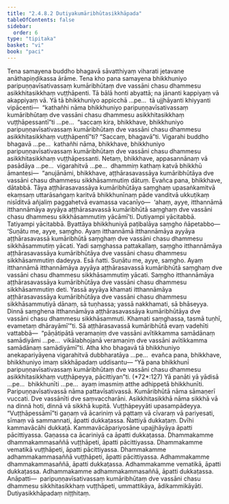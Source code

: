 ```yaml
---
title: "2.4.8.2 Dutiyakumāribhūtasikkhāpada"
tableOfContents: false
sidebar:
  order: 6
type: "tipitaka"
basket: "vi"
book: "paci"
---
```



<DynamicBreadcrumb />

<Division number="1124" book="paci" bookNo="2" page="434">

<Paragraph number="3301" book="paci">
Tena samayena buddho bhagavā sāvatthiyaṃ viharati jetavane anāthapiṇḍikassa ārāme. Tena kho pana samayena bhikkhuniyo paripuṇṇavīsativassaṃ kumāribhūtaṃ dve vassāni chasu dhammesu asikkhitasikkhaṃ vuṭṭhāpenti. Tā bālā honti abyattā; na jānanti kappiyaṃ vā akappiyaṃ vā.
</Paragraph>

<Paragraph number="3302" book="paci">
Yā tā bhikkhuniyo appicchā …pe…  tā ujjhāyanti khiyyanti vipācenti—  “kathañhi nāma bhikkhuniyo paripuṇṇavīsativassaṃ kumāribhūtaṃ dve vassāni chasu dhammesu asikkhitasikkhaṃ vuṭṭhāpessantī”ti …pe…  “saccaṃ kira, bhikkhave, bhikkhuniyo paripuṇṇavīsativassaṃ kumāribhūtaṃ dve vassāni chasu dhammesu asikkhitasikkhaṃ vuṭṭhāpentī”ti? “Saccaṃ, bhagavā”ti. Vigarahi buddho bhagavā …pe…  kathañhi nāma, bhikkhave, bhikkhuniyo paripuṇṇavīsativassaṃ kumāribhūtaṃ dve vassāni chasu dhammesu asikkhitasikkhaṃ vuṭṭhāpessanti. Netaṃ, bhikkhave, appasannānaṃ vā pasādāya …pe…  vigarahitvā …pe…  dhammiṃ kathaṃ katvā bhikkhū āmantesi—  “anujānāmi, bhikkhave, aṭṭhārasavassāya kumāribhūtāya dve vassāni chasu dhammesu sikkhāsammutiṃ dātuṃ. Evañca pana, bhikkhave, dātabbā. Tāya aṭṭhārasavassāya kumāribhūtāya saṃghaṃ upasaṅkamitvā ekaṃsaṃ uttarāsaṅgaṃ karitvā bhikkhunīnaṃ pāde vanditvā ukkuṭikaṃ nisīditvā añjaliṃ paggahetvā evamassa vacanīyo—  ‘ahaṃ, ayye, itthannāmā itthannāmāya ayyāya aṭṭhārasavassā kumāribhūtā saṃghaṃ dve vassāni chasu dhammesu sikkhāsammutiṃ yācāmī’ti. Dutiyampi yācitabbā. Tatiyampi yācitabbā. Byattāya bhikkhuniyā paṭibalāya saṃgho ñāpetabbo—
</Paragraph>

</Division>
<Division number="1125" book="paci" bookNo="2" page="435">

<Paragraph number="3303" book="paci">
‘Suṇātu me, ayye, saṃgho. Ayaṃ itthannāmā itthannāmāya ayyāya aṭṭhārasavassā kumāribhūtā saṃghaṃ dve vassāni chasu dhammesu sikkhāsammutiṃ yācati. Yadi saṃghassa pattakallaṃ, saṃgho itthannāmāya aṭṭhārasavassāya kumāribhūtāya dve vassāni chasu dhammesu sikkhāsammutiṃ dadeyya. Esā ñatti.
</Paragraph>

<Paragraph number="3304" book="paci">
Suṇātu me, ayye, saṃgho. Ayaṃ itthannāmā itthannāmāya ayyāya aṭṭhārasavassā kumāribhūtā saṃghaṃ dve vassāni chasu dhammesu sikkhāsammutiṃ yācati. Saṃgho itthannāmāya aṭṭhārasavassāya kumāribhūtāya dve vassāni chasu dhammesu sikkhāsammutiṃ deti. Yassā ayyāya khamati itthannāmāya aṭṭhārasavassāya kumāribhūtāya dve vassāni chasu dhammesu sikkhāsammutiyā dānaṃ, sā tuṇhassa; yassā nakkhamati, sā bhāseyya.
</Paragraph>

<Paragraph number="3305" book="paci">
Dinnā saṃghena itthannāmāya aṭṭhārasavassāya kumāribhūtāya dve vassāni chasu dhammesu sikkhāsammuti. Khamati saṃghassa, tasmā tuṇhī, evametaṃ dhārayāmī’”ti.
</Paragraph>

<Paragraph number="3306" book="paci">
Sā aṭṭhārasavassā kumāribhūtā evaṃ vadehīti vattabbā—  “pāṇātipātā veramaṇiṃ dve vassāni avītikkamma samādānaṃ samādiyāmi …pe…  vikālabhojanā veramaṇiṃ dve vassāni avītikkamma samādānaṃ samādiyāmī”ti.
</Paragraph>

<Paragraph number="3307" book="paci">
Atha kho bhagavā tā bhikkhuniyo anekapariyāyena vigarahitvā dubbharatāya …pe…  evañca pana, bhikkhave, bhikkhuniyo imaṃ sikkhāpadaṃ uddisantu—
</Paragraph>

</Division>
<Division number="1126" book="paci" bookNo="2" page="435">

<Paragraph number="3308" book="paci">
<Emphasis>“Yā pana bhikkhunī paripuṇṇavīsativassaṃ kumāribhūtaṃ dve vassāni chasu dhammesu asikkhitasikkhaṃ vuṭṭhāpeyya, pācittiyan”</Emphasis>ti. (*72*:<Emphasis>127</Emphasis>)
</Paragraph>

</Division>
<Division number="1127" book="paci" bookNo="2" page="435">

<Paragraph number="3309" book="paci">
<Emphasis>Yā panā</Emphasis>ti yā yādisā …pe…  <Emphasis>bhikkhunī</Emphasis>ti …pe…  ayaṃ imasmiṃ atthe adhippetā bhikkhunīti.
</Paragraph>

<Paragraph number="3310" book="paci">
<Emphasis>Paripuṇṇavīsativassā</Emphasis> nāma pattavīsativassā. <Emphasis>Kumāribhūtā</Emphasis> nāma sāmaṇerī vuccati. <Emphasis>Dve vassānī</Emphasis>ti dve saṃvaccharāni. <Emphasis>Asikkhitasikkhā</Emphasis> nāma sikkhā vā na dinnā hoti, dinnā vā sikkhā kupitā. <Emphasis>Vuṭṭhāpeyyā</Emphasis>ti upasampādeyya.
</Paragraph>

<Paragraph number="3311" book="paci">
“Vuṭṭhāpessāmī”ti gaṇaṃ vā ācariniṃ vā pattaṃ vā cīvaraṃ vā pariyesati, sīmaṃ vā sammannati, āpatti dukkaṭassa. Ñattiyā dukkaṭaṃ. Dvīhi kammavācāhi dukkaṭā. Kammavācāpariyosāne upajjhāyāya āpatti pācittiyassa. Gaṇassa ca ācariniyā ca āpatti dukkaṭassa.
</Paragraph>

</Division>
<Division number="1128" book="paci" bookNo="2" page="436">

<Paragraph number="3312" book="paci">
Dhammakamme dhammakammasaññā vuṭṭhāpeti, āpatti pācittiyassa. Dhammakamme vematikā vuṭṭhāpeti, āpatti pācittiyassa. Dhammakamme adhammakammasaññā vuṭṭhāpeti, āpatti pācittiyassa.
</Paragraph>

<Paragraph number="3313" book="paci">
Adhammakamme dhammakammasaññā, āpatti dukkaṭassa. Adhammakamme vematikā, āpatti dukkaṭassa. Adhammakamme adhammakammasaññā, āpatti dukkaṭassa.
</Paragraph>

</Division>
<Division number="1129" book="paci" bookNo="2" page="436">

<Paragraph number="3314" book="paci">
Anāpatti—  paripuṇṇavīsativassaṃ kumāribhūtaṃ dve vassāni chasu dhammesu sikkhitasikkhaṃ vuṭṭhāpeti, ummattikāya, ādikammikāyāti.

</Paragraph>
</Division>

<Paragraph number="3315" type="center" book="paci">
Dutiyasikkhāpadaṃ niṭṭhitaṃ.
</Paragraph>